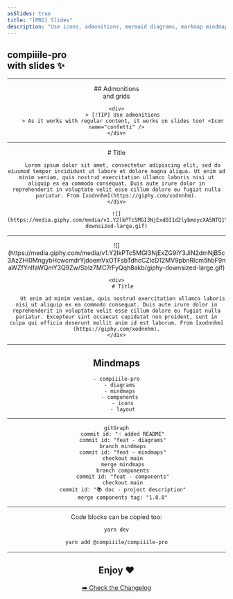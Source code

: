 ```yaml
---
asSlides: true
title: "[PRO] Slides"
description: "Use icons, admonitions, mermaid diagrams, markmap mindmaps in Markdow thanks to compiiile-pro."
---
```


## compiiile-pro<br/>with slides :sparkles:

---

<CGrid template="1 1" align="center">
    <div>
        ## Admonitions<br/>and grids
    </div>

    <div>
        > [!TIP] Use admonitions
        > As it works with regular content, it works on slides too! <Icon name="confetti" />
    </div>

</CGrid>

---

<CGrid template="2 1" align="center">
    <div>
        # Title

        Lorem ipsum dolor sit amet, consectetur adipiscing elit, sed do eiusmod tempor incididunt ut labore et dolore magna aliqua. Ut enim ad minim veniam, quis nostrud exercitation ullamco laboris nisi ut aliquip ex ea commodo consequat. Duis aute irure dolor in reprehenderit in voluptate velit esse cillum dolore eu fugiat nulla pariatur. From [xodnnhm](https://giphy.com/xodnnhm).
    </div>

    ![](https://media.giphy.com/media/v1.Y2lkPTc5MGI3NjExdDI1d2lybmoycXA5NTQ1Y2N5Y3ZhOXVuYWxxcmh5MHJvMDdsbWdvcyZlcD12MV9pbnRlcm5hbF9naWZfYnlfaWQmY3Q9Zw/SKT9pS2jJ3J7lrn51E/giphy-downsized-large.gif)

</CGrid>

---

<CGrid template="2 1" align="center">
    ![](https://media.giphy.com/media/v1.Y2lkPTc5MGI3NjExZG9iY3JiN2dmNjB5c3AzZHI0MngybHcwcmdrYjdoemVxOTFsbTdhcCZlcD12MV9pbnRlcm5hbF9naWZfYnlfaWQmY3Q9Zw/SbIz7MC7rFyQqh8akb/giphy-downsized-large.gif)

    <div>
        # Title

        Ut enim ad minim veniam, quis nostrud exercitation ullamco laboris nisi ut aliquip ex ea commodo consequat. Duis aute irure dolor in reprehenderit in voluptate velit esse cillum dolore eu fugiat nulla pariatur. Excepteur sint occaecat cupidatat non proident, sunt in culpa qui officia deserunt mollit anim id est laborum. From [xodnnhm](https://giphy.com/xodnnhm).
    </div>
</CGrid>

---

## Mindmaps

```markmap
- compiiile-pro
  - diagrams
  - mindmaps
  - components
    - icons
    - layout
```

---

```mermaid
gitGraph
    commit id: "☝️ added README"
    commit id: "feat - diagrams"
    branch mindmaps
    commit id: "feat - mindmaps"
    checkout main
    merge mindmaps
    branch components
    commit id: "feat - components"
    checkout main
    commit id: "📚 doc - project description"
    merge components tag: "1.0.0"
```

---

Code blocks can be copied too:

```bash filename="script.sh"
yarn dev
```

```bash
yarn add @compiiile/compiiile-pro
```

---

## Enjoy :heart:

[:arrow_right: Check the Changelog](./CHANGELOG.md)
